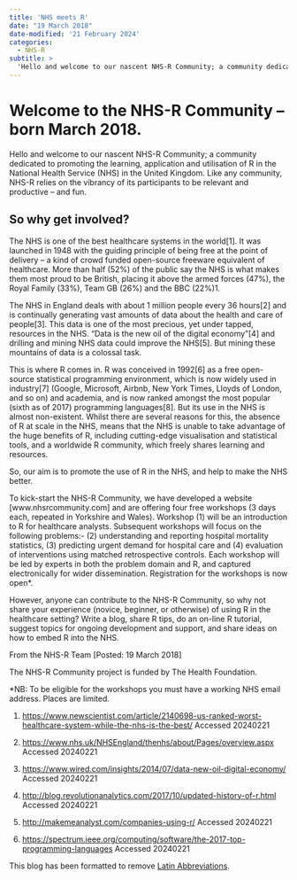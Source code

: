 ```yaml
---
title: 'NHS meets R'
date: "19 March 2018"
date-modified: '21 February 2024'
categories:
  - NHS-R
subtitle: >
  'Hello and welcome to our nascent NHS-R Community; a community dedicated to promoting the learning, application and utilisation of R in the National Health Service (NHS) in the United Kingdom.'
---
```


# Welcome to the NHS-R Community – born March 2018.

Hello and welcome to our nascent NHS-R Community; a community dedicated to promoting the learning, application and utilisation of R in the National Health Service (NHS) in the United Kingdom. Like any community, NHS-R relies on the vibrancy of its participants to be relevant and productive – and fun.

## So why get involved?

The NHS is one of the best healthcare systems in the world[1]. It was launched in 1948 with the guiding principle of being free at the point of delivery – a kind of crowd funded open-source freeware equivalent of healthcare. More than half (52%) of the public say the NHS is what makes them most proud to be British, placing it above the armed forces (47%), the Royal Family (33%), Team GB (26%) and the BBC (22%)1.

The NHS in England deals with about 1 million people every 36 hours[2] and is continually generating vast amounts of data about the health and care of people[3]. This data is one of the most precious, yet under tapped, resources in the NHS. “Data is the new oil of the digital economy”[4] and drilling and mining NHS data could improve the NHS[5]. But mining these mountains of data is a colossal task.

This is where R comes in. R was conceived in 1992[6] as a free open-source statistical programming environment, which is now widely used in industry[7] (Google, Microsoft, Airbnb, New York Times, Lloyds of London, and so on) and academia, and is now ranked amongst the most popular (sixth as of 2017) programming languages[8]. But its use in the NHS is almost non-existent. Whilst there are several reasons for this, the absence of R at scale in the NHS, means that the NHS is unable to take advantage of the huge benefits of R, including cutting-edge visualisation and statistical tools, and a worldwide R community, which freely shares learning and resources.

So, our aim is to promote the use of R in the NHS, and help to make the NHS better.

To kick-start the NHS-R Community, we have developed a website [www.nhsrcommunity.com] and are offering four free workshops (3 days each, repeated in Yorkshire and Wales). Workshop (1) will be an introduction to R for healthcare analysts. Subsequent workshops will focus on the following problems:- (2) understanding and reporting hospital mortality statistics, (3) predicting urgent demand for hospital care and (4) evaluation of interventions using matched retrospective controls. Each workshop will be led by experts in both the problem domain and R, and captured electronically for wider dissemination. Registration for the workshops is now open*.

However, anyone can contribute to the NHS-R Community, so why not share your experience (novice, beginner, or otherwise) of using R in the healthcare setting? Write a blog, share R tips, do an on-line R tutorial, suggest topics for ongoing development and support, and share ideas on how to embed R into the NHS.




From the NHS-R Team [Posted: 19 March 2018]

The NHS-R Community project is funded by The Health Foundation.

*NB: To be eligible for the workshops you must have a working NHS email address. Places are limited.

1. [https://www.newscientist.com/article/2140698-us-ranked-worst-healthcare-system-while-the-nhs-is-the-best/](https://www.newscientist.com/article/2140698-us-ranked-worst-healthcare-system-while-the-nhs-is-the-best/) Accessed 20240221

1. [https://www.nhs.uk/NHSEngland/thenhs/about/Pages/overview.aspx](https://www.nhs.uk/NHSEngland/thenhs/about/Pages/overview.aspx) Accessed 20240221

1. [https://www.wired.com/insights/2014/07/data-new-oil-digital-economy/](https://www.wired.com/insights/2014/07/data-new-oil-digital-economy/) Accessed 20240221

1. [http://blog.revolutionanalytics.com/2017/10/updated-history-of-r.html](http://blog.revolutionanalytics.com/2017/10/updated-history-of-r.html) Accessed 20240221

1. [http://makemeanalyst.com/companies-using-r/](http://makemeanalyst.com/companies-using-r/) Accessed 20240221

1. [https://spectrum.ieee.org/computing/software/the-2017-top-programming-languages](https://spectrum.ieee.org/computing/software/the-2017-top-programming-languages) Accessed 20240221

This blog has been formatted to remove [Latin Abbreviations](https://nhsrway.nhsrcommunity.com/style-guides.html#avoid-latin-abbreviation).
